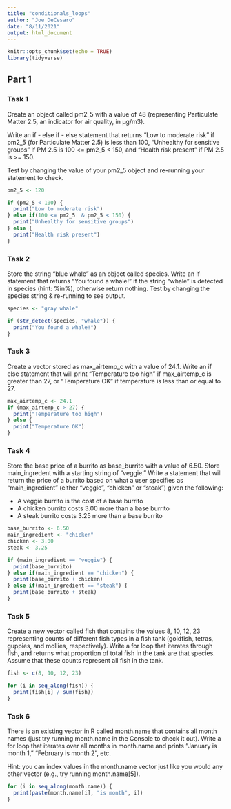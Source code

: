 ```yaml
---
title: "conditionals_loops"
author: "Joe DeCesaro"
date: "8/11/2021"
output: html_document
---
```


```r
knitr::opts_chunk$set(echo = TRUE)
library(tidyverse)
```

## Part 1

### Task 1
Create an object called pm2_5 with a value of 48 (representing Particulate Matter 2.5, an indicator for air quality, in μg/m3).

Write an if - else if - else statement that returns “Low to moderate risk” if pm2_5 (for Particulate Matter 2.5) is less than 100, “Unhealthy for sensitive groups” if PM 2.5 is 100 <= pm2_5 < 150, and “Health risk present” if PM 2.5 is >= 150.

Test by changing the value of your pm2_5 object and re-running your statement to check.
```r
pm2_5 <- 120

if (pm2_5 < 100) {
  print("Low to moderate risk")
} else if(100 <= pm2_5  & pm2_5 < 150) {
  print("Unhealthy for sensitive groups")
} else {
  print("Health risk present")
}
```

### Task 2
Store the string “blue whale” as an object called species. Write an if statement that returns “You found a whale!” if the string “whale” is detected in species (hint: %in%), otherwise return nothing. Test by changing the species string & re-running to see output.
```r
species <- "gray whale"

if (str_detect(species, "whale")) {
  print("You found a whale!")
}
```

### Task 3
Create a vector stored as max_airtemp_c with a value of 24.1. Write an if else statement that will print “Temperature too high” if max_airtemp_c is greater than 27, or “Temperature OK” if temperature is less than or equal to 27.
```r
max_airtemp_c <- 24.1
if (max_airtemp_c > 27) {
  print("Temperature too high")
} else {
  print("Temperature OK")
}

```

### Task 4
Store the base price of a burrito as base_burrito with a value of 6.50. Store main_ingredent with a starting string of “veggie.” Write a statement that will return the price of a burrito based on what a user specifies as “main_ingredient” (either “veggie”, “chicken” or “steak”) given the following:

- A veggie burrito is the cost of a base burrito
- A chicken burrito costs 3.00 more than a base burrito
- A steak burrito costs 3.25 more than a base burrito
```r
base_burrito <- 6.50
main_ingredient <- "chicken"
chicken <- 3.00
steak <- 3.25

if (main_ingredient == "veggie") {
  print(base_burrito)
} else if(main_ingredient == "chicken") {
  print(base_burrito + chicken)
} else if(main_ingredient == "steak") {
  print(base_burrito + steak)
}
```

### Task 5
Create a new vector called fish that contains the values 8, 10, 12, 23 representing counts of different fish types in a fish tank (goldfish, tetras, guppies, and mollies, respectively). Write a for loop that iterates through fish, and returns what proportion of total fish in the tank are that species. Assume that these counts represent all fish in the tank.

```r
fish <- c(8, 10, 12, 23)

for (i in seq_along(fish)) {
  print(fish[i] / sum(fish))
}

```

### Task 6
There is an existing vector in R called month.name that contains all month names (just try running month.name in the Console to check it out). Write a for loop that iterates over all months in month.name and prints “January is month 1,” “February is month 2”, etc.

Hint: you can index values in the month.name vector just like you would any other vector (e.g., try running month.name[5]).
```r
for (i in seq_along(month.name)) {
  print(paste(month.name[i], "is month", i))
}
```


